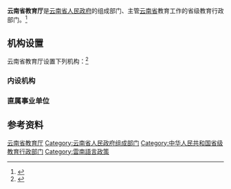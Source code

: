 {{Infobox PRCG
|机构名称 = 云南省教育厅
|标志1    = Red star.svg
|标志1说明 =
|职位1    = 厅长
|人员1    = [[王云霏|王云霏]]
|职位2    = 副厅长
|人员2    = 王永全{{wrap}}赵德荣{{wrap}}曾继贤{{wrap}}张春骅{{wrap}}李光洪
|人数2    = 5
|成立时间 =
|业务上级 = [[中华人民共和国教育部|中华人民共和国教育部]]
|组织上级 = [[云南省人民政府|云南省人民政府]]
|机构类型 = 省级人民政府组成部门
|中共上级 = [[中国共产党云南省委员会|中国共产党云南省委员会]]
|中共本级 = 中国共产党云南省教育局委员会
|行政级别 = 正地厅级
|前身     =
|地址1    = [[云南省|云南省]]
|邮编1    =
|官网     = [https://jyt.yn.gov.cn/ 云南省教育厅]
|电话1    = 
|电话2    =
|传真1    =
|image1   =
|caption1 = 
}}

'''云南省教育厅'''是[[云南省人民政府|云南省人民政府]]的组成部门、主管[[云南省|云南省]]教育工作的省级教育行政部门。<ref>{{Cite web|title=中华人民共和国教育法|url=http://www.moe.gov.cn/s78/A02/zfs__left/s5911/moe_619/201512/t20151228_226193.html|accessdate=2020-08-18|work=中华人民共和国教育部|archive-date=2020-02-22|archive-url=https://web.archive.org/web/20200222114538/http://www.moe.gov.cn/s78/A02/zfs__left/s5911/moe_619/201512/t20151228_226193.html|dead-url=yes}}</ref>

== 机构设置 ==
云南省教育厅设置下列机构：<ref>{{Cite web|title=机构职能|url=https://jyt.yn.gov.cn/web/4fa08b24fca94dc784748b3122dc63d5/index.html|access-date=2022-05-19|work=云南省教育厅|archive-url=https://web.archive.org/web/20220423044844/http://jyt.yn.gov.cn/web/4fa08b24fca94dc784748b3122dc63d5/index.html|archive-date=2022-04-23|dead-url=no}}</ref>

=== 内设机构 ===
{{columns-list|3|
* 办公室（省委教育工委办公室）
* 秘书处
* 组织部（省教育厅社会组织党建办）
* 宣传部
* 统战部
* 学生工作部
* 政策法规处
* 发展规划处
* 财务基建处
* 基础教育一处
* 基础教育二处
* 校外教育培训监管处
* 职业教育与成人教育处
* 高等教育处
* 教育督导室
* 民族教育处
* 教师工作处
* 德育处
* 科学技术处（云南省学位委员会办公室）
* 体育卫生与艺术教育处
* 教材和语言文字管理处
* 民办教育处
* 对外交流与合作处
* 安全稳定处
* 机关党委（人事处）
* 离退休人员办公室
* 校院合作处
}}

=== 直属事业单位 ===
{{columns-list|3|
* [[云南省招生考试院|云南省招生考试院]]
* [[云南省教育科学研究院|云南省教育科学研究院]]
* 云南省普通话培训测试中心
* 云南省电化教育馆
* 教学仪器装备中心
* 云南省学生资助管理中心（外资贷款办公室）
* 云南省大中专毕业生就业服务中心
* 机关服务中心
* 云南教育对外交流中心
* 云南教育报刊社（云南省教育宣传中心）
}}
== 参考资料 ==
{{reflist}}

{{云南高等院校|state=collapsed}}

[[Category:云南省教育厅|]]
[[Category:云南省人民政府组成部门|Category:云南省人民政府组成部门]]
[[Category:中华人民共和国省级教育行政部门|Category:中华人民共和国省级教育行政部门]]
[[Category:雲南語言政策|Category:雲南語言政策]]